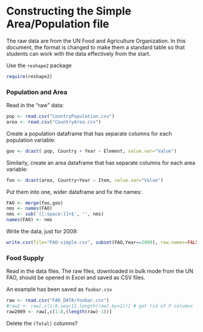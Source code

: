 Constructing the Simple Area/Population file
=============================

The raw data are from the UN Food and Agriculture Organization.  In this document, the format is changed to make them a standard table so that students can work with the data effectively from the start.

Use the `reshape2` package
```r
require(reshape2)
```

### Population and Area

Read in the "raw" data:
```r
pop <- read.csv("CountryPopulation.csv")
area <- read.csv("CountryArea.csv")
```

Create a population dataframe that has separate columns for each population variable:
```r
goo <- dcast( pop, Country + Year ~ Element, value.var="Value")
```

Similarly, create an area dataframe that has separate columns for each area variable:
```r
foo <- dcast(area, Country+Year ~ Item, value.var="Value")
```

Put them into one, wider dataframe and fix the names:
```r
FAO <- merge(foo,goo)
nms <- names(FAO)
nms <- sub('[[:space:]]+$', '', nms)
names(FAO) <- nms
```

Write the data, just for 2009:
```r
write.csv(file="FAO-simple.csv", subset(FAO,Year==2009), row.names=FALSE)
```

### Food Supply

Read in the data files.  The raw files, downloaded in bulk mode from the UN FAO, should be opened in Excel and saved as CSV files.  

An example has been saved as `foobar.csv`

```r
raw <- read.csv("FAO_DATA/foobar.csv")
#raw2 <- raw[,c(1:9,seq(11,length(raw),by=2))] # get rid of F columns
raw2009 <- raw[,c(1:8,(length(raw)-1))]
```

Delete the `(Total)` columns?